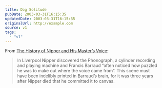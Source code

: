 ```yaml
---
title: Dog Solitude
pubDate: 2003-03-31T16:15:35
updatedDate: 2003-03-31T16:15:35
originalUrl: http://example.com
source: v1
tags:
  - "v1"
---
```


From [The History of Nipper and His Master&#8217;s Voice][1]:

> In Liverpool Nipper discovered the Phonograph, a cylinder recording and playing machine and Francis Barraud &#8220;often noticed how puzzled he was to make out where the voice came from&#8221;. This scene must have been indelibly printed in Barraud&#8217;s brain, for it was three years after Nipper died that he committed it to canvas.

[1]: http://www.danbbs.dk/~erikoest/nipper.htm
